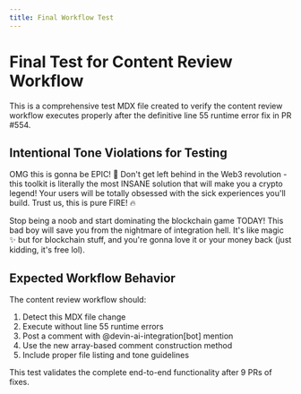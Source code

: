 ```yaml
---
title: Final Workflow Test
---
```


# Final Test for Content Review Workflow

This is a comprehensive test MDX file created to verify the content review workflow executes properly after the definitive line 55 runtime error fix in PR #554.

## Intentional Tone Violations for Testing

OMG this is gonna be EPIC! 🚀 Don't get left behind in the Web3 revolution - this toolkit is literally the most INSANE solution that will make you a crypto legend! Your users will be totally obsessed with the sick experiences you'll build. Trust us, this is pure FIRE! 🔥 

Stop being a noob and start dominating the blockchain game TODAY! This bad boy will save you from the nightmare of integration hell. It's like magic ✨ but for blockchain stuff, and you're gonna love it or your money back (just kidding, it's free lol).

## Expected Workflow Behavior

The content review workflow should:
1. Detect this MDX file change
2. Execute without line 55 runtime errors
3. Post a comment with @devin-ai-integration[bot] mention
4. Use the new array-based comment construction method
5. Include proper file listing and tone guidelines

This test validates the complete end-to-end functionality after 9 PRs of fixes.
